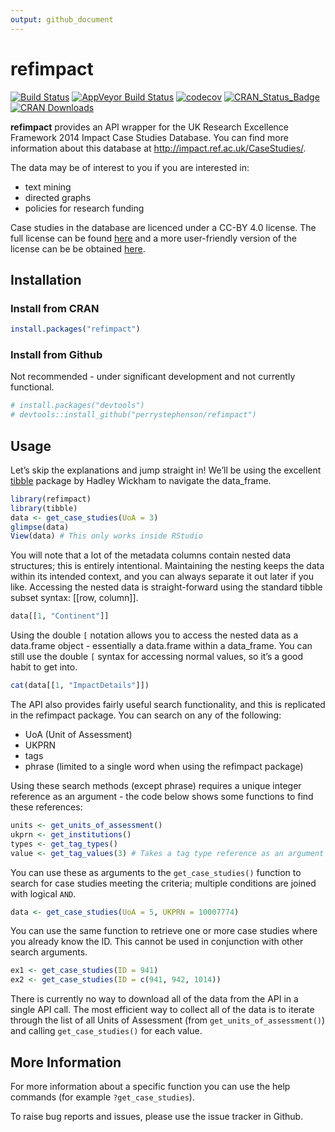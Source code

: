 ```yaml
---
output: github_document
---
```


<!-- README.md is generated from README.Rmd. Please edit that file -->

# refimpact

[![Build Status](https://travis-ci.org/perrystephenson/refimpact.svg?branch=master)](https://travis-ci.org/perrystephenson/refimpact)
[![AppVeyor Build Status](https://ci.appveyor.com/api/projects/status/github/perrystephenson/refimpact?branch=master&svg=true)](https://ci.appveyor.com/project/perrystephenson/refimpact)
[![codecov](https://codecov.io/gh/perrystephenson/refimpact/branch/master/graph/badge.svg)](https://codecov.io/gh/perrystephenson/refimpact)
[![CRAN_Status_Badge](http://www.r-pkg.org/badges/version/refimpact)](https://CRAN.R-project.org/package=refimpact)
[![CRAN Downloads](http://cranlogs.r-pkg.org/badges/grand-total/refimpact)](http://cran.rstudio.com/web/packages/refimpact/index.html)

**refimpact** provides an API wrapper for the UK Research Excellence Framework
2014 Impact Case Studies Database. You can find more information about this
database at
[http://impact.ref.ac.uk/CaseStudies/](http://impact.ref.ac.uk/CaseStudies/).

The data may be of interest to you if you are interested in:

- text mining
- directed graphs
- policies for research funding

Case studies in the database are licenced under a CC-BY 4.0 license. The full
license can be found 
[here](https://creativecommons.org/licenses/by/4.0/legalcode) and a more 
user-friendly version of the license can be be obtained 
[here](https://creativecommons.org/licenses/by/4.0/).

## Installation

### Install from CRAN

```r
install.packages("refimpact")
```

### Install from Github

Not recommended - under significant development and not currently functional.

```r
# install.packages("devtools")
# devtools::install_github("perrystephenson/refimpact")
```

## Usage

Let's skip the explanations and jump straight in! We'll be using the excellent 
[tibble](https://github.com/hadley/tibble) package by Hadley Wickham to navigate
the data_frame.

```r
library(refimpact)
library(tibble)
data <- get_case_studies(UoA = 3)
glimpse(data)
View(data) # This only works inside RStudio
```

You will note that a lot of the metadata columns contain nested data structures;
this is entirely intentional. Maintaining the nesting keeps the data within its
intended context, and you can always separate it out later if you like. 
Accessing the nested data is straight-forward using the standard tibble subset
syntax: [[row, column]].

```r
data[[1, "Continent"]]
```

Using the double `[` notation allows you to access the nested data as a
data.frame object - essentially a data.frame within a data_frame. You can still
use the double `[` syntax for accessing normal values, so it's a good habit to
get into.

```r
cat(data[[1, "ImpactDetails"]])
```

The API also provides fairly useful search functionality, and this is replicated
in the refimpact package. You can search on any of the following:

- UoA (Unit of Assessment)
- UKPRN
- tags
- phrase (limited to a single word when using the refimpact package)

Using these search methods (except phrase) requires a unique integer reference 
as an argument - the code below shows some functions to find these references:

```r
units <- get_units_of_assessment()
ukprn <- get_institutions()
types <- get_tag_types()
value <- get_tag_values(3) # Takes a tag type reference as an argument
```

You can use these as arguments to the `get_case_studies()` function to search
for case studies meeting the criteria; multiple conditions are joined with 
logical `AND`.

```r
data <- get_case_studies(UoA = 5, UKPRN = 10007774)
```

You can use the same function to retrieve one or more case studies where you 
already know the ID. This cannot be used in conjunction with other search 
arguments.

```r
ex1 <- get_case_studies(ID = 941)
ex2 <- get_case_studies(ID = c(941, 942, 1014))
```

There is currently no way to download all of the data from the API in a single
API call. The most efficient way to collect all of the data is to iterate
through the list of all Units of Assessment (from `get_units_of_assessment()`) 
and calling `get_case_studies()` for each value.

## More Information

For more information about a specific function you can use the help commands 
(for example `?get_case_studies`). 

To raise bug reports and issues, please use the issue tracker in Github.

